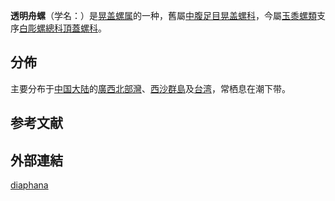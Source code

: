 {{Speciesbox
 | taxon = Cheilea diaphana
 | display_parents = 5
 | authority = Reeve
}}

'''透明舟螺'''（学名：''{{lang|la|Cheilea diaphana}}''）是[[晃盖螺属|晃盖螺属]]的一种{{r|shell_461}}，舊屬[[中腹足目|中腹足目]][[晃盖螺科|晃盖螺科]]{{r|shell_461}}，今屬[[玉黍螺類|玉黍螺類]]支序[[白彫螺總科|白彫螺總科]][[頂蓋螺科|頂蓋螺科]]。

==分佈==
主要分布于[[中国大陆|中国大陆]]的[[廣西|廣西]][[北部灣|北部灣]]、[[西沙群島|西沙群島]]及[[台湾|台湾]]{{r|shell_461|shelldoc_100247 |shelldoc_420090220135 |shelldoc_420090220147_01}}，常栖息在潮下带{{r|shell_461|TaiBIF_315112 |TaiBNET_315112}}。

==参考文献==
{{reflist|refs=
<ref name="shell_461">{{cite web
 |url=http://shell.sinica.edu.tw/chinese/shellbase_detail.php?science_no=461
 |title=国际贝库：透明舟螺  |publisher=台湾贝类资料库
 |access-date=2018-02-09  |language=zh-hant }}</ref>
<ref name="shelldoc_100247">{{shelldoc/100247}}</ref>
<ref name="shelldoc_420090220135">{{shelldoc/420090220135}}</ref>
<ref name="shelldoc_420090220147_01">{{shelldoc/420090220147_01}}</ref>
<ref name="TaiBIF_315112">{{TaiBIF |id=315112 |taxon=Cheilea diaphana |authority=Reeve |zh=透明舟螺 |access-date=2018-02-09 }}</ref>
<ref name="TaiBNET_315112">{{TaiBNET |id=315112 |taxon=Cheilea diaphana |authority=Reeve |zh=透明舟螺 |access-date=2018-02-09 }}</ref>
}}

==外部連結==
{{Taxonbar}}
[[Category:晃盖螺属|diaphana]]